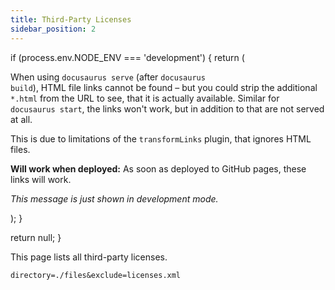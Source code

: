 ```yaml
---
title: Third-Party Licenses
sidebar_position: 2
---
```



  if (process.env.NODE_ENV === 'development') {
    return (
      <Admonition type="caution" title="HTML File Link Restrictions">
        <p>
        When using <code>docusaurus serve</code> (after
        <code>docusaurus build</code>), HTML file links cannot be found – but
        you could strip the additional <code>*.html</code> from the URL to see,
        that it is actually available. Similar for
        <code>docusaurus start</code>, the links won't work, but in addition to
        that are not served at all.
        </p><p>
        This is due to limitations of the <code>transformLinks</code> plugin,
        that ignores HTML files.
        </p><p>
        <strong>Will work when deployed:</strong>
        As soon as deployed to GitHub pages, these links will work.
        </p><p>
        <em>This message is just shown in development mode.</em>
        </p>
      </Admonition>
    );
  }

  return null;
}

This page lists all third-party licenses.

```file-list
directory=./files&exclude=licenses.xml
```

<HtmlFileWarning />
